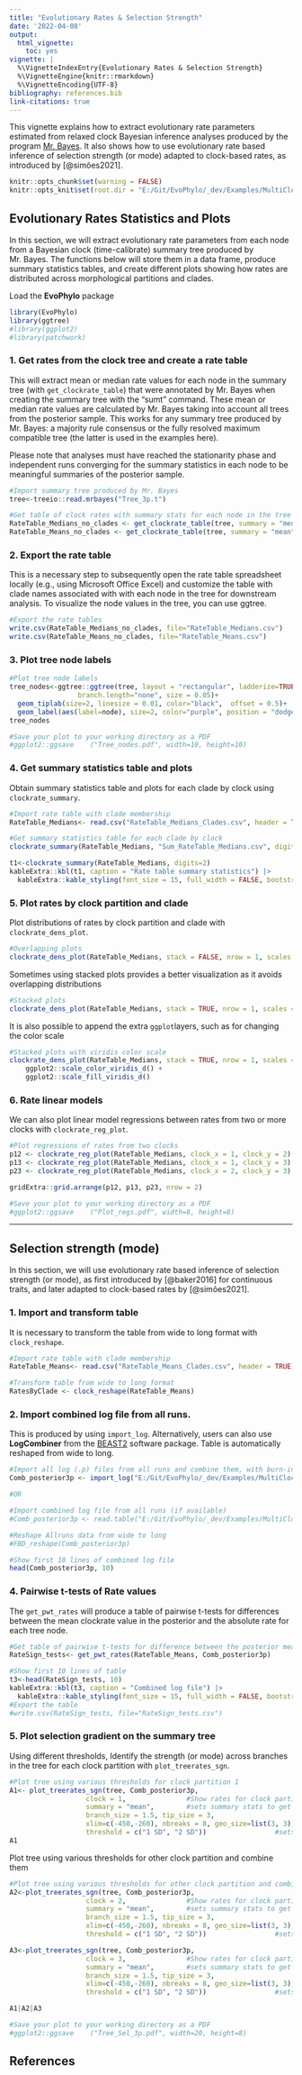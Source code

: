 ```yaml
---
title: "Evolutionary Rates & Selection Strength"
date: '2022-04-08'
output:
  html_vignette:
    toc: yes
vignette: |
  %\VignetteIndexEntry{Evolutionary Rates & Selection Strength} 
  %\VignetteEngine{knitr::rmarkdown} 
  %\VignetteEncoding{UTF-8}
bibliography: references.bib
link-citations: true
---
```


This vignette explains how to extract evolutionary rate parameters estimated from relaxed clock Bayesian inference analyses produced by the program [Mr. Bayes](https://nbisweden.github.io/MrBayes/). It also shows how to use evolutionary rate based inference of selection strength (or mode) adapted to clock-based rates, as introduced by [@simões2021].

```r
knitr::opts_chunk$set(warning = FALSE)
knitr::opts_knit$set(root.dir = "E:/Git/EvoPhylo/_dev/Examples/MultiClockTree/")
```

## Evolutionary Rates Statistics and Plots


In this section, we will extract evolutionary rate parameters from each node from a Bayesian clock (time-calibrate) summary tree produced by Mr. Bayes. The functions below will store them in a data frame, produce summary statistics tables, and create different plots showing how rates are distributed across morphological partitions and clades.


Load the **EvoPhylo** package

```r
library(EvoPhylo)
library(ggtree)
#library(ggplot2)
#library(patchwork)
```



### 1. Get rates from the clock tree and create a rate table 

This will extract mean or median rate values for each node in the summary tree (with `get_clockrate_table`) that were annotated by Mr. Bayes when creating the summary tree with the "sumt" command. These mean or median rate values are calculated by Mr. Bayes taking into account all trees from the posterior sample. This works for any summary tree produced by Mr. Bayes: a majority rule consensus or the fully resolved maximum compatible tree (the latter is used in the examples here).

Please note that analyses must have reached the stationarity phase and independent runs converging for the summary statistics in each node to be meaningful summaries of the posterior sample.



```r
#Import summary tree produced by Mr. Bayes
tree<-treeio::read.mrbayes("Tree_3p.t")

#Get table of clock rates with summary stats for each node in the tree for each relaxed clock partition 
RateTable_Medians_no_clades <- get_clockrate_table(tree, summary = "median")
RateTable_Means_no_clades <- get_clockrate_table(tree, summary = "mean")
```


### 2. Export the rate table 

This is a necessary step to subsequently open the rate table spreadsheet locally (e.g., using Microsoft Office Excel) and customize the table with clade names associated with with each node in the tree for downstream analysis. To visualize the node values in the tree, you can use ggtree.

```r
#Export the rate tables
write.csv(RateTable_Medians_no_clades, file="RateTable_Medians.csv")
write.csv(RateTable_Means_no_clades, file="RateTable_Means.csv")
```

### 3. Plot tree node labels

```r
#Plot tree node labels
tree_nodes<-ggtree::ggtree(tree, layout = "rectangular", ladderize=TRUE, right=TRUE, 
                 branch.length="none", size = 0.05)+
  geom_tiplab(size=2, linesize = 0.01, color="black",  offset = 0.5)+
  geom_label(aes(label=node), size=2, color="purple", position = "dodge")
tree_nodes

#Save your plot to your working directory as a PDF
#ggplot2::ggsave	("Tree_nodes.pdf", width=10, height=10)
```


### 4. Get summary statistics table and plots 

Obtain summary statistics table and plots for each clade by clock using `clockrate_summary`.

```r
#Import rate table with clade membership 
RateTable_Medians<- read.csv("RateTable_Medians_Clades.csv", header = TRUE)

#Get summary statistics table for each clade by clock 
clockrate_summary(RateTable_Medians, "Sum_RateTable_Medians.csv", digits=2)
```

```r
t1<-clockrate_summary(RateTable_Medians, digits=2) 
kableExtra::kbl(t1, caption = "Rate table summary statistics") |> 
  kableExtra::kable_styling(font_size = 15, full_width = FALSE, bootstrap_options = "striped", "condensed")
```


### 5. Plot rates by clock partition and clade

Plot distributions of rates by clock partition and clade with `clockrate_dens_plot`.
```r
#Overlapping plots
clockrate_dens_plot(RateTable_Medians, stack = FALSE, nrow = 1, scales = "fixed")
```


Sometimes using stacked plots provides a better visualization as it avoids overlapping distributions
```r
#Stacked plots
clockrate_dens_plot(RateTable_Medians, stack = TRUE, nrow = 1, scales = "fixed")
```


It is also possible to append the extra `ggplot `layers, such as for changing the color scale
```r
#Stacked plots with viridis color scale
clockrate_dens_plot(RateTable_Medians, stack = TRUE, nrow = 1, scales = "fixed")+
    ggplot2::scale_color_viridis_d() +
    ggplot2::scale_fill_viridis_d()
```



### 6. Rate linear models

We can also plot linear model regressions between rates from two or more clocks with `clockrate_reg_plot`.
```r
#Plot regressions of rates from two clocks
p12 <- clockrate_reg_plot(RateTable_Medians, clock_x = 1, clock_y = 2)
p13 <- clockrate_reg_plot(RateTable_Medians, clock_x = 1, clock_y = 3)
p23 <- clockrate_reg_plot(RateTable_Medians, clock_x = 2, clock_y = 3)

gridExtra::grid.arrange(p12, p13, p23, nrow = 2)

#Save your plot to your working directory as a PDF
#ggplot2::ggsave	("Plot_regs.pdf", width=8, height=8)
```


---




## Selection strength (mode)

In this section, we will use evolutionary rate based inference of selection strength (or mode), as first introduced by [@baker2016] for continuous traits, and later adapted to clock-based rates by [@simões2021].

### 1. Import and transform table

It is necessary to transform the table from wide to long format with `clock_reshape`.

```r
#Import rate table with clade membership 
RateTable_Means<- read.csv("RateTable_Means_Clades.csv", header = TRUE)

#Transform table from wide to long format
RatesByClade <- clock_reshape(RateTable_Means)
```


### 2. Import combined log file from all runs. 

This is produced by using `import_log`. Alternatively, users can also use **LogCombiner** from the [BEAST2](https://www.beast2.org/beagle-beast-2-in-cluster/index.html) software package. Table is automatically reshaped from wide to long.

```r
#Import all log (.p) files from all runs and combine them, with burn-in = 25% and downsampling to 2.5k trees in each log file
Comb_posterior3p <- import_log("E:/Git/EvoPhylo/_dev/Examples/MultiClockTree/LogFiles3p", burnin = 0.25, downsample = 2500)

#OR

#Import combined log file from all runs (if available)
#Comb_posterior3p <- read.table("E:/Git/EvoPhylo/_dev/Examples/MultiClockTree/3p_CombLog(4runs).p", header = TRUE)

#Reshape Allruns data from wide to long
#FBD_reshape(Comb_posterior3p)
```


```r
#Show first 10 lines of combined log file
head(Comb_posterior3p, 10)
```


### 4. Pairwise t-tests of Rate values 

The `get_pwt_rates` will produce a table of pairwise t-tests for differences between the mean clockrate value in the posterior and the absolute rate for each tree node. 
```r
#Get table of pairwise t-tests for difference between the posterior mean and the rate for each tree node
RateSign_tests<- get_pwt_rates(RateTable_Means, Comb_posterior3p)

#Show first 10 lines of table
t3<-head(RateSign_tests, 10)
kableExtra::kbl(t3, caption = "Combined log file") |> 
  kableExtra::kable_styling(font_size = 15, full_width = FALSE, bootstrap_options = "striped", "condensed")
#Export the table
#write.csv(RateSign_tests, file="RateSign_tests.csv")
```



### 5. Plot selection gradient on the summary tree

Using different thresholds, Identify the strength (or mode) across branches in the tree for each clock partition with `plot_treerates_sgn`.
```r

#Plot tree using various thresholds for clock partition 1
A1<- plot_treerates_sgn(tree, Comb_posterior3p, 
                   clock = 1,               #Show rates for clock partition 1
                   summary = "mean",        #sets summary stats to get from summary tree nodes
                   branch_size = 1.5, tip_size = 3,                      #sets size for tree elements
                   xlim=c(-450,-260), nbreaks = 8, geo_size=list(3, 3),  #sets limits and breaks for geoscale
                   threshold = c("1 SD", "2 SD"))                 #sets threshold for selection mode
A1
```



Plot tree using various thresholds for other clock partition and combine them
```r
#Plot tree using various thresholds for other clock partition and combine them
A2<-plot_treerates_sgn(tree, Comb_posterior3p, 
                   clock = 2,               #Show rates for clock partition 2
                   summary = "mean",        #sets summary stats to get from summary tree nodes
                   branch_size = 1.5, tip_size = 3,                      #sets size for tree elements
                   xlim=c(-450,-260), nbreaks = 8, geo_size=list(3, 3),  #sets limits and breaks for geoscale
                   threshold = c("1 SD", "2 SD"))                 #sets threshold for selection mode

A3<-plot_treerates_sgn(tree, Comb_posterior3p, 
                   clock = 3,               #Show rates for clock partition 2
                   summary = "mean",        #sets summary stats to get from summary tree nodes
                   branch_size = 1.5, tip_size = 3,                      #sets size for tree elements
                   xlim=c(-450,-260), nbreaks = 8, geo_size=list(3, 3),  #sets limits and breaks for geoscale
                   threshold = c("1 SD", "2 SD"))                 #sets threshold for selection mode

A1|A2|A3

#Save your plot to your working directory as a PDF
#ggplot2::ggsave	("Tree_Sel_3p.pdf", width=20, height=8)
```


## References
